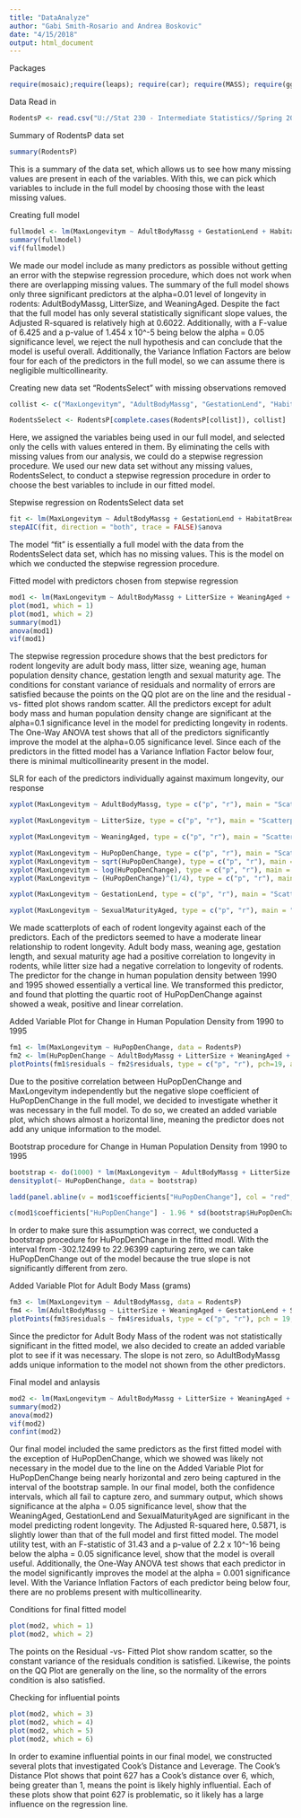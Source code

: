 ```yaml
---
title: "DataAnalyze"
author: "Gabi Smith-Rosario and Andrea Boskovic"
date: "4/15/2018"
output: html_document
---
```



Packages
```r
require(mosaic);require(leaps); require(car); require(MASS); require(ggplot2)
```


Data Read in
```r
RodentsP <- read.csv("U://Stat 230 - Intermediate Statistics//Spring 2018//Projects//Datasets//groupDdata.csv", row.names=FALSE)
```

Summary of RodentsP data set
```r
summary(RodentsP)
```
This is a summary of the data set, which allows us to see how many missing values are present in each of the variables. With this, we can pick which variables to include in the full model by choosing those with the least missing values.


Creating full model
```r
fullmodel <- lm(MaxLongevitym ~ AdultBodyMassg + GestationLend + HabitatBreadth + LitterSize + LittersPerYear + PopulationDensitynkm + SexualMaturityAged + WeaningAged + HuPopDenMeannkm + HuPopDenpnkm + HuPopDenChange + TempMeandegC, data = RodentsP)
summary(fullmodel)
vif(fullmodel)
```
We made our model include as many predictors as possible without getting an error with the stepwise regression procedure, which does not work when there are overlapping missing values. The summary of the full model shows only three significant predictors at the alpha=0.01 level of longevity in rodents: AdultBodyMassg, LitterSize, and WeaningAged. Despite the fact that the full model has only several statistically significant slope values, the Adjusted R-squared is relatively high at 0.6022. Additionally, with a F-value of 6.425 and a p-value of 1.454 x 10^-5 being below the alpha = 0.05 significance level, we reject the null hypothesis and can conclude that the model is useful overall. Additionally, the Variance Inflation Factors are below four for each of the predictors in the full model, so we can assume there is negligible multicollinearity.


Creating new data set "RodentsSelect" with missing observations removed
```r
collist <- c("MaxLongevitym", "AdultBodyMassg", "GestationLend", "HabitatBreadth", "LitterSize", "LittersPerYear", "PopulationDensitynkm", "SexualMaturityAged", "WeaningAged", "HuPopDenMeannkm", "HuPopDenpnkm", "HuPopDenChange", "TempMeandegC")

RodentsSelect <- RodentsP[complete.cases(RodentsP[collist]), collist]
```
Here, we assigned the variables being used in our full model, and selected only the cells with values entered in them. By eliminating the cells with missing values from our analysis, we could do a stepwise regression procedure. We used our new data set without any missing values, RodentsSelect, to conduct a stepwise regression procedure in order to choose the best variables to include in our fitted model.


Stepwise regression on RodentsSelect data set
```r
fit <- lm(MaxLongevitym ~ AdultBodyMassg + GestationLend + HabitatBreadth + LitterSize + LittersPerYear + PopulationDensitynkm + SexualMaturityAged + WeaningAged + HuPopDenMeannkm + HuPopDenpnkm + HuPopDenChange + TempMeandegC, data = RodentsSelect)
stepAIC(fit, direction = "both", trace = FALSE)$anova
```
The model "fit" is essentially a full model with the data from the RodentsSelect data set, which has no missing values. This is the model on which we conducted the stepwise regression procedure. 


Fitted model with predictors chosen from stepwise regression
```r
mod1 <- lm(MaxLongevitym ~ AdultBodyMassg + LitterSize + WeaningAged + HuPopDenChange + GestationLend + SexualMaturityAged, data = RodentsP)
plot(mod1, which = 1)
plot(mod1, which = 2)
summary(mod1)
anova(mod1)
vif(mod1) 
```
The stepwise regression procedure shows that the best predictors for rodent longevity are adult body mass, litter size, weaning age, human population density chance, gestation length and sexual maturity age. The conditions for constant variance of residuals and normality of errors are satisfied because the points on the QQ plot are on the line and the residual -vs- fitted plot shows random scatter. All the predictors except for adult body mass and human population density change are significant at the alpha=0.1 significance level in the model for predicting longevity in rodents. The One-Way ANOVA test shows that all of the predictors significantly improve the model at the alpha=0.05 significance level. Since each of the predictors in the fitted model has a Variance Inflation Factor below four, there is minimal multicollinearity present in the model.


SLR for each of the predictors individually against maximum longevity, our response
```r
xyplot(MaxLongevitym ~ AdultBodyMassg, type = c("p", "r"), main = "Scatterplot of Adult Body Mass (grams) and Rodent Longevity", data = RodentsP)

xyplot(MaxLongevitym ~ LitterSize, type = c("p", "r"), main = "Scatterplot of Litter Size and Rodent Longevity", data = RodentsP)

xyplot(MaxLongevitym ~ WeaningAged, type = c("p", "r"), main = "Scatterplot of Weaning Age (days) and Rodent Longevity", data = RodentsP)

xyplot(MaxLongevitym ~ HuPopDenChange, type = c("p", "r"), main = "Scatterplot of Human Population Density Change from 1990 to 1995 and Rodent Longevity", data = RodentsP)
xyplot(MaxLongevitym ~ sqrt(HuPopDenChange), type = c("p", "r"), main = "Scatterplot of Human Population Density Change from 1990 to 1995 and Rodent Longevity", data = RodentsP)
xyplot(MaxLongevitym ~ log(HuPopDenChange), type = c("p", "r"), main = "Scatterplot of Human Population Density Change from 1990 to 1995 and Rodent Longevity", data = RodentsP)
xyplot(MaxLongevitym ~ (HuPopDenChange)^(1/4), type = c("p", "r"), main = "Scatterplot of Human Population Density Change from 1990 to 1995 and Rodent Longevity", data = RodentsP)

xyplot(MaxLongevitym ~ GestationLend, type = c("p", "r"), main = "Scatterplot of Gestation Length (days) and Rodent Longevity", data= RodentsP)

xyplot(MaxLongevitym ~ SexualMaturityAged, type = c("p", "r"), main = "Scatterplot of Sexual Maturity Age (days) and Rodent Longevity", data = RodentsP)
```
We made scatterplots of each of rodent longevity against each of the predictors. Each of the predictors seemed to have a moderate linear relationship to rodent longevity. Adult body mass, weaning age, gestation length, and sexual maturity age had a positive correlation to longevity in rodents, while litter size had a negative correlation to longevity of rodents. The predictor for the change in human population density between 1990 and 1995 showed essentially a vertical line. We transformed this predictor, and found that plotting the quartic root of HuPopDenChange against showed a weak, positive and linear correlation. 


Added Variable Plot for Change in Human Population Density from 1990 to 1995
```r
fm1 <- lm(MaxLongevitym ~ HuPopDenChange, data = RodentsP)
fm2 <- lm(HuPopDenChange ~ AdultBodyMassg + LitterSize + WeaningAged + GestationLend + SexualMaturityAged, data = RodentsP)
plotPoints(fm1$residuals ~ fm2$residuals, type = c("p", "r"), pch=19, alpha=0.3, cex=2, main = "Added Variable Plot for Change in Human Population Density from 1990 to 1995")
```
Due to the positive correlation between HuPopDenChange and MaxLongevitym independently but the negative slope coefficient of HuPopDenChange in the full model, we decided to investigate whether it was necessary in the full model. To do so, we created an added variable plot, which shows almost a horizontal line, meaning the predictor does not add any unique information to the model.


Bootstrap procedure for Change in Human Population Density from 1990 to 1995
```r
bootstrap <- do(1000) * lm(MaxLongevitym ~ AdultBodyMassg + LitterSize + WeaningAged + HuPopDenChange + GestationLend + SexualMaturityAged, data = RodentsP[resample(1:nrow(RodentsP)),])$coefficients
densityplot(~ HuPopDenChange, data = bootstrap)

ladd(panel.abline(v = mod1$coefficients["HuPopDenChange"], col = "red", lwd = 3))

c(mod1$coefficients["HuPopDenChange"] - 1.96 * sd(bootstrap$HuPopDenChange), mod1$coefficients["HuPopDenChange"] + 1.96 * sd(bootstrap$HuPopDenChange))
```
In order to make sure this assumption was correct, we conducted a bootstrap procedure for HuPopDenChange in the fitted modl. With the interval from -302.12499 to 22.96399 capturing zero, we can take HuPopDenChange out of the model because the true slope is not significantly different from zero.


Added Variable Plot for Adult Body Mass (grams)
```r
fm3 <- lm(MaxLongevitym ~ AdultBodyMassg, data = RodentsP)
fm4 <- lm(AdultBodyMassg ~ LitterSize + WeaningAged + GestationLend + SexualMaturityAged, data = RodentsP)
plotPoints(fm3$residuals ~ fm4$residuals, type = c("p", "r"), pch = 19, alpha = 0.3, cex = 2, main = "Added Variable Plot for Adult Body Mass (grams)")
```
Since the predictor for Adult Body Mass of the rodent was not statistically significant in the fitted model, we also decided to create an added variable plot to see if it was necessary. The slope is not zero, so AdultBodyMassg adds unique information to the model not shown from the other predictors.


Final model and anlaysis
```r
mod2 <- lm(MaxLongevitym ~ AdultBodyMassg + LitterSize + WeaningAged + GestationLend + SexualMaturityAged, data = RodentsP)
summary(mod2)
anova(mod2)
vif(mod2)
confint(mod2)
```
Our final model included the same predictors as the first fitted model with the exception of HuPopDenChange, which we showed was likely not necessary in the model due to the line on the Added Variable Plot for HuPopDenChange being nearly horizontal and zero being captured in the interval of the bootstrap sample. In our final model, both the confidence intervals, which all fail to capture zero, and summary output, which shows significance at the alpha = 0.05 significance level, show that the WeaningAged, GestationLend and SexualMaturityAged are significant in the model predicting rodent longevity. The Adjusted R-squared here, 0.5871, is slightly lower than that of the full model and first fitted model. The model utility test, with an F-statistic of 31.43 and a p-value of 2.2 x 10^-16 being below the alpha = 0.05 significance level, show that the model is overall useful. Additionally, the One-Way ANOVA test shows that each predictor in the model significantly improves the model at the alpha = 0.001 significance level. With the Variance Inflation Factors of each predictor being below four, there are no problems present with multicollinearity.


Conditions for final fitted model
```r
plot(mod2, which = 1)
plot(mod2, which = 2)
```
The points on the Residual -vs- Fitted Plot show random scatter, so the constant variance of the residuals condition is satisfied. Likewise, the points on the QQ Plot are generally on the line, so the normality of the errors condition is also satisfied.


Checking for influential points
```r
plot(mod2, which = 3)
plot(mod2, which = 4)
plot(mod2, which = 5)
plot(mod2, which = 6)
```
In order to examine influential points in our final model, we constructed several plots that investigated Cook's Distance and Leverage. The Cook's Distance Plot shows that point 627 has a Cook's distance over 6, which, being greater than 1, means the point is likely highly influential. Each of these plots show that point 627 is problematic, so it likely has a large influence on the regression line.


